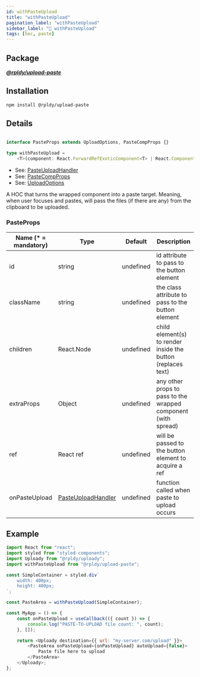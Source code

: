 ```yaml
---
id: withPasteUpload
title: "withPasteUpload"
pagination_label: "withPasteUpload"
sidebar_label: "🍬️ withPasteUpload"
tags: [hoc, paste]
---
```


## Package

**_[@rpldy/upload-paste](../../packages/rpldy-upload-paste)_**

## Installation

```bash npm2yarn
npm install @rpldy/upload-paste
```

## Details

```typescript

interface PasteProps extends UploadOptions, PasteCompProps {}

type withPasteUpload =
    <T>(component: React.ForwardRefExoticComponent<T> | React.ComponentType<T>) => React.FC<PasteProps>;
```

- See: [PasteUploadHandler](../types#pasteuploadhandler)
- See: [PasteCompProps](../types#pastecompprops)
- See: [UploadOptions](../types#uploadoptions)

A HOC that turns the wrapped component into a paste target.
Meaning, when user focuses and pastes, will pass the files (if there are any) from the clipboard to be uploaded.

### PasteProps

| Name (* = mandatory) | Type          | Default       | Description|
| --------------       | ------------- | ------------- | -------------|
| id             | string            | undefined | id attribute to pass to the button element|
| className      | string            | undefined | the class attribute to pass to the button element|
| children       | React.Node        | undefined | child element(s) to render inside the button (replaces text)|
| extraProps     | Object            | undefined | any other props to pass to the wrapped component (with spread)|
| ref            | React ref         | undefined | will be passed to the button element to acquire a ref|
| onPasteUpload  | [PasteUploadHandler](../types#pasteuploadhandler) | undefined | function called when paste to upload occurs|


## Example

```javascript
import React from "react";
import styled from "styled-components";
import Uploady from "@rpldy/uploady";
import withPasteUpload from "@rpldy/upload-paste";

const SimpleContainer = styled.div`
    width: 400px;
    height: 400px;
`;

const PasteArea = withPasteUpload(SimpleContainer);

const MyApp = () => {
    const onPasteUpload = useCallback(({ count }) => {
        console.log("PASTE-TO-UPLOAD file count: ", count);
    }, []);

	return <Uploady destination={{ url: "my-server.com/upload" }}>
        <PasteArea onPasteUpload={onPasteUpload} autoUpload={false}>
            Paste file here to upload
        </PasteArea>
    </Uploady>;
};
```
